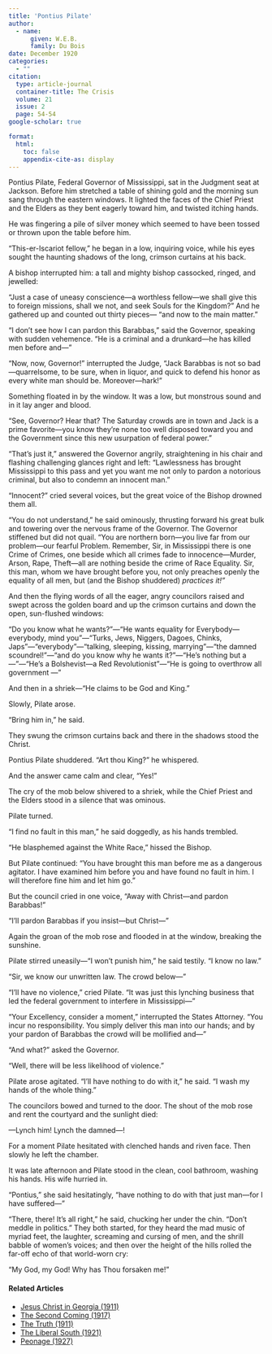 ```yaml
---
title: 'Pontius Pilate'
author:
  - name:
      given: W.E.B.
      family: Du Bois
date: December 1920
categories: 
  - ""
citation: 
  type: article-journal
  container-title: The Crisis
  volume: 21
  issue: 2
  page: 54-54
google-scholar: true

format:
  html:
    toc: false
    appendix-cite-as: display
---
```


Pontius Pilate, Federal Governor of Mississippi, sat in the Judgment seat at Jackson. Before him stretched a table of shining gold and the morning sun sang through the eastern windows. It lighted the faces of the Chief Priest and the Elders as they bent eagerly toward him, and twisted itching hands.

He was fingering a pile of silver money which seemed to have been tossed or thrown upon the table before him.

“This-er-Iscariot fellow,” he began in a low, inquiring voice, while his eyes sought the haunting shadows of the long, crimson curtains at his back.

A bishop interrupted him: a tall and mighty bishop cassocked, ringed, and jewelled:

“Just a case of uneasy conscience---a worthless fellow---we shall give this to foreign missions, shall we not, and seek Souls for the Kingdom?” And he gathered up and counted out thirty pieces--- “and now to the main matter.”

“I don’t see how I can pardon this Barabbas,” said the Governor, speaking with sudden vehemence. “He is a criminal and a drunkard---he has killed men before and---”

“Now, now, Governor!” interrupted the Judge, “Jack Barabbas is not so bad---quarrelsome, to be sure, when in liquor, and quick to defend his honor as every white man should be. Moreover---hark!”

Something floated in by the window. It was a low, but monstrous sound and in it lay anger and blood.

“See, Governor? Hear that? The Saturday crowds are in town and Jack is a prime favorite---you know they’re none too well disposed toward you and the Government since this new usurpation of federal power.”

“That’s just it,” answered the Governor angrily, straightening in his chair and flashing challenging glances right and left: “Lawlessness has brought Mississippi to this pass and yet you want me not only to pardon a notorious criminal, but also to condemn an innocent man.”

“Innocent?” cried several voices, but the great voice of the Bishop drowned them all.

“You do not understand,” he said ominously, thrusting forward his great bulk and towering over the nervous frame of the Governor. The Governor stiffened but did not quail. “You are northern born---you live far from our problem---our fearful Problem. Remember, Sir, in Mississippi there is one Crime of Crimes, one beside which all crimes fade to innocence---Murder, Arson, Rape, Theft---all are nothing beside the crime of Race Equality. Sir, this man, whom we have brought before you, not only preaches openly the equality of all men, but (and the Bishop shuddered) *practices it!”*

And then the flying words of all the eager, angry councilors raised and swept across the golden board and up the crimson curtains and down the open, sun-flushed windows:

“Do you know what he wants?”---“He wants equality for Everybody---everybody, mind you”---“Turks, Jews, Niggers, Dagoes, Chinks, Japs”---“everybody”---“talking, sleeping, kissing, marrying”---“the damned scoundrel!”---“and do you know why he wants it?”---“He’s nothing but a ---”---“He’s a Bolshevist---a Red Revolutionist”---“He is going to overthrow all government ---”

And then in a shriek---“He claims to be God and King.”

Slowly, Pilate arose.

“Bring him in,” he said.

They swung the crimson curtains back and there in the shadows stood the Christ.

Pontius Pilate shuddered. “Art thou King?” he whispered.

And the answer came calm and clear, “Yes!”

The cry of the mob below shivered to a shriek, while the Chief Priest and the Elders stood in a silence that was ominous.

Pilate turned.

“I find no fault in this man,” he said doggedly, as his hands trembled.

“He blasphemed against the White Race,” hissed the Bishop.

But Pilate continued: “You have brought this man before me as a dangerous agitator. I have examined him before you and have found no fault in him. I will therefore fine him and let him go.”

But the council cried in one voice, “Away with Christ---and pardon Barabbas!”

“I’ll pardon Barabbas if you insist---but Christ---”

Again the groan of the mob rose and flooded in at the window, breaking the sunshine.

Pilate stirred uneasily---“I won’t punish him,” he said testily. “I know no law.”

“Sir, we know our unwritten law. The crowd below---”

“I’ll have no violence,” cried Pilate. “It was just this lynching business that led the federal government to interfere in Mississippi---”

“Your Excellency, consider a moment,” interrupted the States Attorney. “You incur no responsibility. You simply deliver this man into our hands; and by your pardon of Barabbas the crowd will be mollified and---”

“And what?” asked the Governor.

“Well, there will be less likelihood of violence.”

Pilate arose agitated. “I’ll have nothing to do with it,” he said. “I wash my hands of the whole thing.”

The councilors bowed and turned to the door. The shout of the mob rose and rent the courtyard and the sunlight died:

---Lynch him! Lynch the damned---!

For a moment Pilate hesitated with clenched hands and riven face. Then slowly he left the chamber.

It was late afternoon and Pilate stood in the clean, cool bathroom, washing his hands. His wife hurried in.

“Pontius,” she said hesitatingly, “have nothing to do with that just man---for I have suffered---”

“There, there! It’s all right,” he said, chucking her under the chin. “Don’t meddle in politics.” They both started, for they heard the mad music of myriad feet, the laughter, screaming and cursing of men, and the shrill babble of women’s voices; and then over the height of the hills rolled the far-off echo of that world-worn cry:

“My God, my God! Why has Thou forsaken me!”

<!-- Similar articles start here -->
<div  class="clear-wrap"></div>

#### Related Articles

* [Jesus Christ in Georgia (1911)](/Volumes/03/02/jesus_christ.html)
* [The Second Coming (1917)](/Volumes/15/02/second_coming.html)
* [The Truth (1911)](/Volumes/01/06/truth.html)
* [The Liberal South (1921)](/Volumes/21/06/liberal-south.html)
* [Peonage (1927)](/Volumes/34/09/peonage.html)

<!-- Similar articles end here -->